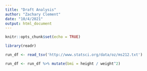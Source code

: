 ```yaml
---
title: "Draft Analysis"
author: "Zachary Clement"
date: "10/4/2021"
output: html_document
---
```


```r
knitr::opts_chunk$set(echo = TRUE)
```

```r
library(readr)

run_df <- read_tsv('http://www.statsci.org/data/oz/ms212.txt')

run_df <- run_df %>% mutate(bmi = height / weight^2)
```

